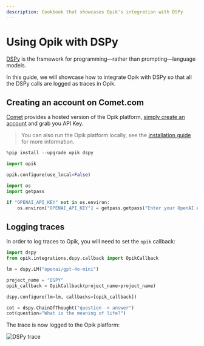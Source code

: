 ```yaml
---
description: Cookbook that showcases Opik's integration with DSPy
---
```


# Using Opik with DSPy

[DSPy](https://dspy.ai/) is the framework for programming—rather than prompting—language models.

In this guide, we will showcase how to integrate Opik with DSPy so that all the DSPy calls are logged as traces in Opik.

## Creating an account on Comet.com

[Comet](https://www.comet.com/site?from=llm&utm_source=opik&utm_medium=colab&utm_content=dspy&utm_campaign=opik) provides a hosted version of the Opik platform, [simply create an account](https://www.comet.com/signup?from=llm&utm_source=opik&utm_medium=colab&utm_content=dspy&utm_campaign=opik) and grab you API Key.

> You can also run the Opik platform locally, see the [installation guide](https://www.comet.com/docs/opik/self-host/overview/?from=llm&utm_source=opik&utm_medium=colab&utm_content=dspy&utm_campaign=opik) for more information.


```python
%pip install --upgrade opik dspy
```


```python
import opik

opik.configure(use_local=False)
```


```python
import os
import getpass

if "OPENAI_API_KEY" not in os.environ:
    os.environ["OPENAI_API_KEY"] = getpass.getpass("Enter your OpenAI API key: ")
```

## Logging traces

In order to log traces to Opik, you will need to set the `opik` callback:


```python
import dspy
from opik.integrations.dspy.callback import OpikCallback

lm = dspy.LM("openai/gpt-4o-mini")

project_name = "DSPY"
opik_callback = OpikCallback(project_name=project_name)

dspy.configure(lm=lm, callbacks=[opik_callback])
```


```python
cot = dspy.ChainOfThought("question -> answer")
cot(question="What is the meaning of life?")
```

The trace is now logged to the Opik platform:

![DSPy trace](https://raw.githubusercontent.com/comet-ml/opik/main/apps/opik-documentation/documentation/static/img/cookbook/dspy_trace_cookbook.png)
